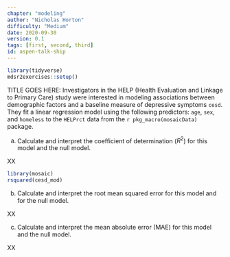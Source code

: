 ```yaml
---
chapter: "modeling"
author: "Nicholas Horton"
difficulty: "Medium"
date: 2020-09-30 
version: 0.1
tags: [first, second, third]
id: aspen-talk-ship
---
```


```r
library(tidyverse)
mdsr2exercises::setup()
```

TITLE GOES HERE: Investigators in the HELP (Health Evaluation and Linkage to Primary Care) study were interested in modeling associations between demographic factors and a baseline measure of depressive symptoms `cesd`.
They fit a linear regression model using the following predictors: `age`, `sex`, and `homeless` to the `HELPrct` data from the `r pkg_macro(mosaicData)` package.


a. Calculate and interpret the coefficient of determination ($R^2$) for this model and the null model.

 <!--begin-answer-->

XX

```r
library(mosaic)
rsquared(cesd_mod)
```

 <!--end-answer-->
 
b. Calculate and interpret the root mean squared error for this model and for the null model.

 <!--begin-answer-->

XX


 <!--end-answer-->
 
c. Calculate and interpret the mean absolute error (MAE) for this model and the null model.

 <!--begin-answer-->

XX

 <!--end-answer-->
  
  
  
